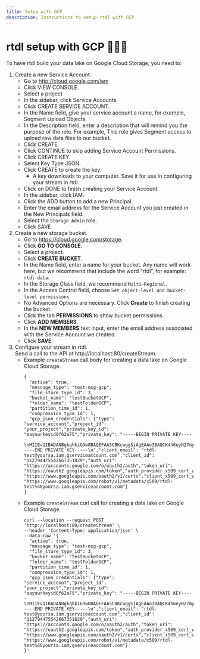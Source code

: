 ```yaml
---
title: Setup with GCP
description: Instructions to setup rtdl with GCP
---
```


# rtdl setup with GCP 🤷🏽‍♂️

To have rtdl build your data lake on Google Cloud Storage, you need to:
  1.  Create a new Service Account.
      * Go to http://cloud.google.com/iam
      * Click VIEW CONSOLE.
      * Select a project
      * In the sidebar, click Service Accounts.
      * Click CREATE SERVICE ACCOUNT.
      * In the Name field, give your service account a name, for example, Segment Upload Objects.
      * In the Description field, enter a description that will remind you the purpose of the 
        role. For example, This role gives Segment access to upload raw data files to our bucket.
      * Click CREATE.
      * Click CONTINUE to skip adding Service Account Permissions.
      * Click CREATE KEY.
      * Select Key Type JSON.
      * Click CREATE to create the key.
        * A key downloads to your computer. Save it for use in configuring your stream in rtdl.
      * Click on DONE to finish creating your Service Account.
      * In the sidebar, click IAM.
      * Click the ADD button to add a new Principal.
      * Enter the email address for the Service Account you just created in the New Principals 
        field.
      * Select the `Storage Admin` role.
      * Click SAVE
  2.  Create a new storage bucket.
      * Go to https://cloud.google.com/storage.
      * Click **GO TO CONSOLE**.
      * Select a project.
      * Click **CREATE BUCKET**.
      * In the Name field, enter a name for your bucket. Any name will 
        work here, but we recommend that include the word “rtdl”, for example: `rtdl-data`.
      * In the Storage Class field, we recommend ``Multi-Regional``.
      * In the Access Control field, choose ``Set object-level and bucket-level permissions``.
      * No Advanced Options are necessary. Click **Create** to finish creating the bucket.
      * Click the tab **PERMISSIONS** to show bucket permissions.
      * Click **ADD MEMBERS**.
      * In the **NEW MEMBERS** text input, enter the email address associated with the Service 
        Account we created.
      * Click **SAVE**.
  3.  Configure your stream in rtdl.  
      Send a call to the API at http://localhost:80/createStream.
      * Example `createStream` call body for creating a data lake on Google Cloud Storage.  
        ```
        {
          "active": true,
          "message_type": "test-msg-gcp",
          "file_store_type_id": 3,
          "bucket_name": "testBucketGCP",
          "folder_name": "testFolderGCP",
          "partition_time_id": 1,
          "compression_type_id": 1,
          "gcp_json_credentials": {"type": "service_account","project_id": "your_project","private_key_id": "aayourkeyid0f62a75","private_key": "-----BEGIN PRIVATE KEY-----\nMIIEvQIBADANBgkqhkiG9w0BAQEFAASCBKcwggSjAgEAAoIBAQCK4h6eyH27myYc\nvJNmktB+zRths2yEPFgn3LJvmMuivr0MmlYynzekZsMdLfGK72e83FrBCpbr+JDo\njFdX6oRWp6cSAr/KUmC+dhlsmGqvt0mF43Bs/B671L+hHueyG6jR9cyHkc4koaA9\n4IOtuMV6GPLYyiOkK87anhGE3LsqGF1zJICu08zplaQGBCOnHS/jBsTO38fhyLQE\nB8g7TLSJuH8CMf6j6S55a9QQdg2alQZnrOBh5BM34+2Mn3ME1s+7KgYJ2yV41OsX\nhurVyxFOGCntm6txNz5RNag77jwgPUFR9QoQXPh0sn2RjclPr3R6zU68opMFrRHR\nZQk1Q6qtAgMBAAECggEACtF8UyAI80EtodVqofyourkeyi7ctwk5YhxEU8aSem7UOLX77mlAZEPf+8LeG6N\nkplZ25N0DWuQFcvjfnM7HkfIS9MmvKG+arN/blvTPiSNXie4yQQEk/D2KmRLTAcG\nchJXCKRHzZ0gBfKnKkFJGujLgZQHI/Sc6gI+WgTVE8pSGfiKZTUcPxYYjFAdaVxz\nJEKvLjfNJ4hRcx9CXtx55HPAKNrHTX25p96JEHmsFdvDC2a9twXuLiuMCQ0AP/JO\nXCUPgflS+LFI4fXcM7DfMY5KVz6+3o6Js5fe5vXivQKBgQDEXx2JtbcL+Hpr/4BO\nBQilFBKqXV/6DX8L/yourkeyiJR7QLhIpOpM3R\naE1/DrONSlAuKYhItMRTkowVSmSUNLLUs+88vzESGajofXYyRS3PlUXAZ/W4K/66\nTZNxtuLDF4CGuo2siLduthYrywKBgQC1Diu3lpunOMUVq9DBE9dLdoyt9PUpctCC\nCVGMi0i/hjJTv9rcFKREtdND/cM65uwml0/C0qD+Dj4kH7J3IYigHChpktCcux0j\nSJ+9+b5uBZ1f6A7x1J4MS/nx7ELBDx3/yourkey2jakN8NOhA4OAAuGvK9a\nvxixRZ6kZwKBgDxxOlpEwE7C8IuFXSymh/6nqwcdLol81foOjrxX+0XiYbOzcJPM\nA+poYFABtil8TxdG3SgEFfrllNyYBXHLNO9CyylWEk/jILugSD2hAdUbzNGBVvn5\nWE3OW4BCvaax10up12vpekq6tPs3L3SQpC2AKVP7S+gsS6crfapqCXD5AoGAavYV\nM59hE1hBbn0TlY0gKq+9imNllngC4F+a8rmyX5trDfkQ1eXH6eO1DLzU4m5b4qyP\nbVw7yfsmEPc82o5QBa683Snj3kPYgei8nmH1c1AT2f3hHlLqj/8uiRJ3mVBR+405\nXo5UQPo9sBzaHQfodPEk0HaMWKwNuEGe19N2Vk8CgYEAsSciDrr8oYLiHjx7R0gX\nHT/7ClNNjWuWf58fzxyNVj4aDsatLZEYMjo+MQ6LIe6e/SRr7ubSRytrwOrctPFG\nIaxcBZmE8XEnIiQ4CnEQSjmejbBVmkBF01u2RpejfSZfM/+SLPCimb0jIS44xybI\nVlDwpSR1YU+8JAjgrBL+S4A=\n-----END PRIVATE KEY-----\n","client_email": "rtdl-test@yoursa.iam.gserviceaccount.com","client_id": "112794475542667351829","auth_uri": "https://accounts.google.com/o/oauth2/auth","token_uri": "https://oauth2.googleapis.com/token","auth_provider_x509_cert_url": "https://www.googleapis.com/oauth2/v1/certs","client_x509_cert_url": "https://www.googleapis.com/robot/v1/metadata/x509/rtdl-test%40yoursa.iam.gserviceaccount.com"}
        }
        ```
      * Example `createStream` curl call for creating a data lake on Google Cloud Storage.  
        ```
        curl --location --request POST 'http://localhost:80/createStream' \
        --header 'Content-Type: application/json' \
        --data-raw '{
          "active": true,
          "message_type": "test-msg-gcp",
          "file_store_type_id": 3,
          "bucket_name": "testBucketGCP",
          "folder_name": "testFolderGCP",
          "partition_time_id": 1,
          "compression_type_id": 1,
          "gcp_json_credentials": {"type": "service_account","project_id": "your_project","private_key_id": "aayourkeyid0f62a75","private_key": "-----BEGIN PRIVATE KEY-----\nMIIEvQIBADANBgkqhkiG9w0BAQEFAASCBKcwggSjAgEAAoIBAQCK4h6eyH27myYc\nvJNmktB+zRths2yEPFgn3LJvmMuivr0MmlYynzekZsMdLfGK72e83FrBCpbr+JDo\njFdX6oRWp6cSAr/KUmC+dhlsmGqvt0mF43Bs/B671L+hHueyG6jR9cyHkc4koaA9\n4IOtuMV6GPLYyiOkK87anhGE3LsqGF1zJICu08zplaQGBCOnHS/jBsTO38fhyLQE\nB8g7TLSJuH8CMf6j6S55a9QQdg2alQZnrOBh5BM34+2Mn3ME1s+7KgYJ2yV41OsX\nhurVyxFOGCntm6txNz5RNag77jwgPUFR9QoQXPh0sn2RjclPr3R6zU68opMFrRHR\nZQk1Q6qtAgMBAAECggEACtF8UyAI80EtodVqofyourkeyi7ctwk5YhxEU8aSem7UOLX77mlAZEPf+8LeG6N\nkplZ25N0DWuQFcvjfnM7HkfIS9MmvKG+arN/blvTPiSNXie4yQQEk/D2KmRLTAcG\nchJXCKRHzZ0gBfKnKkFJGujLgZQHI/Sc6gI+WgTVE8pSGfiKZTUcPxYYjFAdaVxz\nJEKvLjfNJ4hRcx9CXtx55HPAKNrHTX25p96JEHmsFdvDC2a9twXuLiuMCQ0AP/JO\nXCUPgflS+LFI4fXcM7DfMY5KVz6+3o6Js5fe5vXivQKBgQDEXx2JtbcL+Hpr/4BO\nBQilFBKqXV/6DX8L/yourkeyiJR7QLhIpOpM3R\naE1/DrONSlAuKYhItMRTkowVSmSUNLLUs+88vzESGajofXYyRS3PlUXAZ/W4K/66\nTZNxtuLDF4CGuo2siLduthYrywKBgQC1Diu3lpunOMUVq9DBE9dLdoyt9PUpctCC\nCVGMi0i/hjJTv9rcFKREtdND/cM65uwml0/C0qD+Dj4kH7J3IYigHChpktCcux0j\nSJ+9+b5uBZ1f6A7x1J4MS/nx7ELBDx3/yourkey2jakN8NOhA4OAAuGvK9a\nvxixRZ6kZwKBgDxxOlpEwE7C8IuFXSymh/6nqwcdLol81foOjrxX+0XiYbOzcJPM\nA+poYFABtil8TxdG3SgEFfrllNyYBXHLNO9CyylWEk/jILugSD2hAdUbzNGBVvn5\nWE3OW4BCvaax10up12vpekq6tPs3L3SQpC2AKVP7S+gsS6crfapqCXD5AoGAavYV\nM59hE1hBbn0TlY0gKq+9imNllngC4F+a8rmyX5trDfkQ1eXH6eO1DLzU4m5b4qyP\nbVw7yfsmEPc82o5QBa683Snj3kPYgei8nmH1c1AT2f3hHlLqj/8uiRJ3mVBR+405\nXo5UQPo9sBzaHQfodPEk0HaMWKwNuEGe19N2Vk8CgYEAsSciDrr8oYLiHjx7R0gX\nHT/7ClNNjWuWf58fzxyNVj4aDsatLZEYMjo+MQ6LIe6e/SRr7ubSRytrwOrctPFG\nIaxcBZmE8XEnIiQ4CnEQSjmejbBVmkBF01u2RpejfSZfM/+SLPCimb0jIS44xybI\nVlDwpSR1YU+8JAjgrBL+S4A=\n-----END PRIVATE KEY-----\n","client_email": "rtdl-test@yoursa.iam.gserviceaccount.com","client_id": "112794475542667351829","auth_uri": "https://accounts.google.com/o/oauth2/auth","token_uri": "https://oauth2.googleapis.com/token","auth_provider_x509_cert_url": "https://www.googleapis.com/oauth2/v1/certs","client_x509_cert_url": "https://www.googleapis.com/robot/v1/metadata/x509/rtdl-test%40yoursa.iam.gserviceaccount.com"}
        }'
        ```
      
